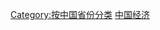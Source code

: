 {{Catnav|頁面分類|各種主題的頁面分類|按國家分類|各國經濟|中国经济}}
{{Catnav|頁面分類|各種主題的頁面分類|依中国各省来作的分类}}
{{catmore|中华人民共和国经济}}

[[Category:按中国省份分类|Category:按中国省份分类]]
[[Category:中国经济|]]
